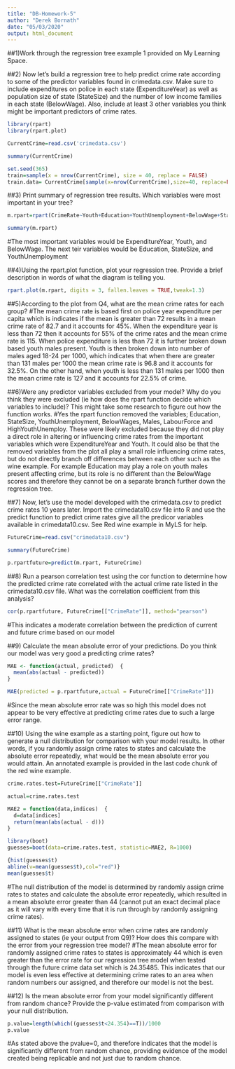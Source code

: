 ```yaml
---
title: "DB-Homework-5"
author: "Derek Bornath"
date: "05/03/2020"
output: html_document
---
```


##1)Work through the regression tree example 1 provided on My Learning Space.

##2) Now let's build a regression tree to help predict crime rate according to some of the predictor variables found in crimedata.csv. Make sure to include expenditures on police in each state (ExpenditureYear) as well as population size of state (StateSize) and the number of low income families in each state (BelowWage). Also, include at least 3 other variables you think might be important predictors of crime rates. 
```r
library(rpart)
library(rpart.plot)

CurrentCrime=read.csv('crimedata.csv')

summary(CurrentCrime)
```

```r
set.seed(365)
train=sample(x = nrow(CurrentCrime), size = 40, replace = FALSE)
train.data= CurrentCrime[sample(x=nrow(CurrentCrime),size=40, replace=FALSE),]
```


##3) Print summary of regression tree results. Which variables were most important in your tree?

```r
m.rpart=rpart(CrimeRate~Youth+Education+YouthUnemployment+BelowWage+StateSize+Males+LabourForce+HighYouthUnemploy+ExpenditureYear, data=train.data, cp=10^(-6))

summary(m.rpart)
```
#The most important variables would be ExpenditureYear, Youth, and BelowWage. The next teir variables would be Education, StateSize, and YouthUnemployment

##4)Using the rpart.plot function, plot your regression tree. Provide a brief description in words of what the diagram is telling you.
```r
rpart.plot(m.rpart, digits = 3, fallen.leaves = TRUE,tweak=1.3)
```


##5)According to the plot from Q4, what are the mean crime rates for each group?
#The mean crime rate is based first on police year expenditure per capita which is indicates if the mean is greater than 72 results in a mean crime rate of 82.7 and it accounts for 45%.  When the expenditure year is less than 72 then it accounts for 55% of the crime rates and the mean crime rate is 115. When police expenditure is less than 72 it is further broken down based youth males present. Youth  is then broken down into number of males aged 18-24 per 1000, which indicates that when there are greater than 131 males per 1000 the mean crime rate is 96.8 and it accounts for 32.5%. On the other hand, when youth is less than 131 males per 1000 then the mean crime rate is 127 and it accounts for 22.5% of crime.

##6)Were any predictor variables excluded from your model? Why do you think they were excluded (ie how does the rpart function decide which variables to include)? This might take some research to figure out how the function works.
#Yes the rpart function removed the variables; Education,  StateSize, YouthUnemployment, BelowWages, Males, LabourForce and HighYouthUnemploy. These were likely excluded because they did not play a direct role in altering or influencing crime rates from the important variables which were ExpenditureYear and Youth. It could also be that the removed variables from the plot all play a small role influencing crime rates, but do not directly branch off differences between each other such as the wine example. For example Education may play a role on youth males present affecting crime, but its role is no different than the BelowWage scores and therefore they cannot be on a separate branch further down the regression tree.

##7) Now, let's use the model developed with the crimedata.csv to predict crime rates 10 years later. Import the crimedata10.csv file into R and use the predict function to predict crime rates give all the predicor variables available in crimedata10.csv. See Red wine example in MyLS for help.
```r
FutureCrime=read.csv("crimedata10.csv")

summary(FutureCrime)
```

```r
p.rpartfuture=predict(m.rpart, FutureCrime)
```

##8) Run a pearson correlation test using the cor function to determine how the predicted crime rate correlated with the actual crime rate listed in the crimedata10.csv file. What was the correlation coefficient from this analysis?

```r
cor(p.rpartfuture, FutureCrime[["CrimeRate"]], method="pearson")
```
#This indicates a moderate correlation between the prediction of current and future crime based on our model

##9) Calculate the mean absolute error of your predictions. Do you think our model was very good a predicting crime rates?
```r
MAE <- function(actual, predicted)  {
  mean(abs(actual - predicted))
}

MAE(predicted = p.rpartfuture,actual = FutureCrime[["CrimeRate"]])
```
#Since the mean absolute error rate was so high this model does not appear to be very effective at predicting crime rates due to such a large error range.

##10) Using the wine example as a starting point, figure out how to generate a null distribution for comparison with your model results. In other words, if you randomly assign crime rates to states and calculate the absolute error repeatedly, what would be the mean absolute error you would attain. An annotated example is provided in the last code chunk of the red wine example.

```r
crime.rates.test=FutureCrime[["CrimeRate"]]

actual=crime.rates.test

MAE2 = function(data,indices)  {
  d=data[indices]
  return(mean(abs(actual - d)))
}

library(boot)
guesses=boot(data=crime.rates.test, statistic=MAE2, R=1000)

{hist(guesses$t)
abline(v=mean(guesses$t),col="red")}
mean(guesses$t)
```
#The null distribution of the model is determined by randomly assign crime rates to states and calculate the absolute error repeatedly, which resulted in a mean absolute error greater than 44 (cannot put an exact decimal place as it will vary with every time that it is run through by randomly assigning crime rates).

##11) What is the mean absolute error when crime rates are randomly assigned to states (ie your output from Q9)? How does this compare with the error from your regression tree model?
#The mean absolute error for randomly assigned crime rates to states is approximately 44 which is even greater than the error rate for our regression tree model when tested through the future crime data set which is 24.35485. This indicates that our model is even less effective at determining crime rates to an area when random numbers our assigned, and therefore our model is not the best.

##12) Is the mean absolute error from your model significantly different from random chance? Provide the p-value estimated from comparison with your null distribution.

```r
p.value=length(which((guesses$t<24.354)==T))/1000
p.value
```
#As stated above the pvalue=0, and therefore indicates that the model is significantly different from random chance, providing evidence of the model created being replicable and not just due to random chance.
